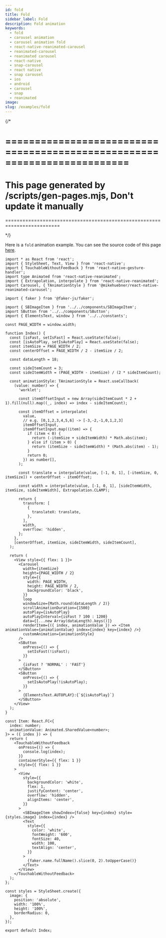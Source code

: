 ```yaml
---
id: fold
title: Fold
sidebar_label: Fold
description: Fold animation
keywords:
  - fold
  - carousel animation
  - carousel animation fold
  - react-native-reanimated-carousel
  - reanimated-carousel
  - reanimated carousel
  - react-native
  - snap-carousel
  - react native
  - snap carousel
  - ios
  - android
  - carousel
  - snap
  - reanimated
image:
slug: /examples/fold
---
```


{/\*

# =========================================================================

# This page generated by /scripts/gen-pages.mjs, Don't update it manually

=========================================================================

\*/}

Here is a `fold` animation example. You can see the source code of this page
[here](https://github.com/dohooo/react-native-reanimated-carousel/blob/main/apps/app/src/pages/fold/index.tsx).


<Page page="fold" />

```tsx copy
import * as React from 'react';
import { StyleSheet, Text, View } from 'react-native';
import { TouchableWithoutFeedback } from 'react-native-gesture-handler';
import type Animated from 'react-native-reanimated';
import { Extrapolation, interpolate } from 'react-native-reanimated';
import Carousel, { TAnimationStyle } from '@mikehuebner/react-native-reanimated-carousel';

import { faker } from '@faker-js/faker';

import { SBImageItem } from '../../components/SBImageItem';
import SButton from '../../components/SButton';
import { ElementsText, window } from '../../constants';

const PAGE_WIDTH = window.width;

function Index() {
  const [isFast, setIsFast] = React.useState(false);
  const [isAutoPlay, setIsAutoPlay] = React.useState(false);
  const itemSize = PAGE_WIDTH / 2;
  const centerOffset = PAGE_WIDTH / 2 - itemSize / 2;

  const dataLength = 18;

  const sideItemCount = 3;
  const sideItemWidth = (PAGE_WIDTH - itemSize) / (2 * sideItemCount);

  const animationStyle: TAnimationStyle = React.useCallback(
    (value: number) => {
      'worklet';

      const itemOffsetInput = new Array(sideItemCount * 2 + 1).fill(null).map((_, index) => index - sideItemCount);

      const itemOffset = interpolate(
        value,
        // e.g. [0,1,2,3,4,5,6] -> [-3,-2,-1,0,1,2,3]
        itemOffsetInput,
        itemOffsetInput.map((item) => {
          if (item < 0) {
            return (-itemSize + sideItemWidth) * Math.abs(item);
          } else if (item > 0) {
            return (itemSize - sideItemWidth) * (Math.abs(item) - 1);
          }
          return 0;
        }) as number[],
      );

      const translate = interpolate(value, [-1, 0, 1], [-itemSize, 0, itemSize]) + centerOffset - itemOffset;

      const width = interpolate(value, [-1, 0, 1], [sideItemWidth, itemSize, sideItemWidth], Extrapolation.CLAMP);

      return {
        transform: [
          {
            translateX: translate,
          },
        ],
        width,
        overflow: 'hidden',
      };
    },
    [centerOffset, itemSize, sideItemWidth, sideItemCount],
  );

  return (
    <View style={{ flex: 1 }}>
      <Carousel
        width={itemSize}
        height={PAGE_WIDTH / 2}
        style={{
          width: PAGE_WIDTH,
          height: PAGE_WIDTH / 2,
          backgroundColor: 'black',
        }}
        loop
        windowSize={Math.round(dataLength / 2)}
        scrollAnimationDuration={1500}
        autoPlay={isAutoPlay}
        autoPlayInterval={isFast ? 100 : 1200}
        data={[...new Array(dataLength).keys()]}
        renderItem={({ index, animationValue }) => <Item animationValue={animationValue} index={index} key={index} />}
        customAnimation={animationStyle}
      />
      <SButton
        onPress={() => {
          setIsFast(!isFast);
        }}
      >
        {isFast ? 'NORMAL' : 'FAST'}
      </SButton>
      <SButton
        onPress={() => {
          setIsAutoPlay(!isAutoPlay);
        }}
      >
        {ElementsText.AUTOPLAY}:{`${isAutoPlay}`}
      </SButton>
    </View>
  );
}

const Item: React.FC<{
  index: number;
  animationValue: Animated.SharedValue<number>;
}> = ({ index }) => {
  return (
    <TouchableWithoutFeedback
      onPress={() => {
        console.log(index);
      }}
      containerStyle={{ flex: 1 }}
      style={{ flex: 1 }}
    >
      <View
        style={{
          backgroundColor: 'white',
          flex: 1,
          justifyContent: 'center',
          overflow: 'hidden',
          alignItems: 'center',
        }}
      >
        <SBImageItem showIndex={false} key={index} style={styles.image} index={index} />
        <Text
          style={{
            color: 'white',
            fontWeight: '600',
            fontSize: 40,
            width: 100,
            textAlign: 'center',
          }}
        >
          {faker.name.fullName().slice(0, 2).toUpperCase()}
        </Text>
      </View>
    </TouchableWithoutFeedback>
  );
};

const styles = StyleSheet.create({
  image: {
    position: 'absolute',
    width: '100%',
    height: '100%',
    borderRadius: 0,
  },
});

export default Index;
```
